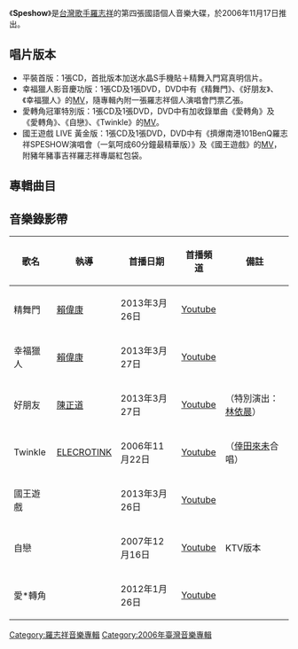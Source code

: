 {{Multiple issues|
{{Notability Unreferenced|time=2020-10-22T22:12:48+00:00}}
{{Unreferenced|time=2020-10-22T22:12:48+00:00}}
}}
{{Album infobox | 
|  Name        = Speshow
|  Type        = [[專輯|專輯]]
|  Artist      = [[羅志祥|羅志祥]]
|  Cover       = 
|  Background  = 
|  Released    = 2006年11月17日<br />2006年12月8日（幸福獵人影音慶功版 CD+DVD）<br />2007年1月12日（愛轉角冠軍特別版 CD+DVD）<br />2007年2月16日（國王遊戲 LIVE 黃金版 CD+DVD）
|  Recorded    = 
|  Genre       = [[國語流行音樂|國語流行音樂]]
|  Length      = 
|  Label       = [[愛貝克思_(台灣)|愛貝克思]]
|  Number      =
|  Producer    = 見[[#曲目|曲目列表]]
|  Reviews     = 
|  Last album  = [[催眠Show|催眠Show]]<br />(2005年)
|  This album  = '''Speshow'''<br />(2006年)
|  Next album  = [[Best_Show|Best Show]]<br />(2007年)
}}

《'''Speshow'''》是[[台灣|台灣]][[歌手|歌手]][[羅志祥|羅志祥]]的第四張國語個人音樂大碟，於2006年11月17日推出。

== 唱片版本 ==
*平裝首版：1張CD，首批版本加送水晶S手機貼＋精舞入門寫真明信片。
*幸福獵人影音慶功版：1張CD及1張DVD，DVD中有《精舞門》、《好朋友》、《幸福獵人》的[[MV|MV]]，隨專輯內附一張羅志祥個人演唱會門票乙張。
*愛轉角冠軍特別版：1張CD及1張DVD，DVD中有加收錄單曲《愛轉角》及《愛轉角》、《自戀》、《Twinkle》的[[MV|MV]]。
*國王遊戲 LIVE 黃金版：1張CD及1張DVD，DVD中有《擠爆南港101BenQ羅志祥SPESHOW演唱會（一氣呵成60分鐘最精華版）》及《國王遊戲》的[[MV|MV]]，附豬年豬事吉祥羅志祥專屬紅包袋。

== 專輯曲目 ==
{{Tracklist
| collapsed = 
| headline = CD
| font_size = 
| total_length = 47:11

| extra_column =

| title1 = 精舞門
| note1 = 
| music1 = {{link-en|Daniel Bedingfield}}
| lyrics1 = [[陳鎮川|陳鎮川]]
| arranger1 = 呂紹淳
| producer1 = 畢國勇
| longnote1 = 第一主打歌<br>改編自Daniel Bedingfield的《{{link-en|James Dean (I Wanna Know)}}》
| length1 = 3:43

| title2 = 幸福獵人
| note2 = 
| music2 = [[曹格|曹格]]
| lyrics2 = 陳天佑
| arranger2 = [[小安|小安]]
| producer2 = [[阿弟仔|阿弟仔]]
| longnote2 = 第三主打歌
| length2 = 3:36

| title3 = 完美型男
| music3 = [[林邁可|林邁可]] 
| lyrics3 = [[嚴云農|嚴云農]]
| arranger3 = 林邁可 
| producer3 = 林邁可
| longnote3 = 
| length3 = 4:22

| title4 = 好朋友
| music4 = {{link-ko|康炫民|강현민}}（{{lang|ko|강현민}}）
| lyrics4 = 嚴云農
| arranger4 = [[洪敬堯|洪敬堯]]
| producer4 = 馬毓芬
| longnote4 = 第二主打歌<br>改編自{{link-ko|Weather Forecast|일기예보 (음악 그룹)}}的《[[只要有你_(華原朋美歌曲)|그대만 있다면]]》
| length4 = 4:01

| title5 = 幾分 
| note5 = 
| music5 = 小安
| lyrics5 = 小安
| arranger5 = 小安<br>林於賢
| producer5 = 阿弟仔
| longnote5 = 
| length5 = 4:06

| title6 = Twinkle
| note6 = 英語）（[[倖田來未|倖田來未]]合唱
| music6 = {{link-en|H-Wonder}}
| lyrics6 = 倖田來未<br>Sachi Bennett
| arranger6 = H-Wonder
| producer6 = H-Wonder
| longnote6 = 
| length6 = 3:51

| title7 = 碎碎念
| music7 =  [[菊池一仁|菊池一仁]]
| lyrics7 = [[李宗恩_(消歧义)|李宗恩]]
| arranger7 = {{link-ja|原田憲}}
| producer7 = 菊池一仁
| longnote7 = 
| length7 = 4:24

| title8 = 透視
| music8 = 林邁可
| lyrics8 = 嚴云農
| arranger8 = 林邁可
| producer8 = 林邁可
| longnote8 = 
| length8 = 2:55 

| title9 = 國王遊戲
| note9 = [[Blue|Simon Webbe]]合唱
| music9 = Graham<br>Taylor<br>Douglas<br>Mchenzie<br>Klein Daniel<br>Joergensen Johannes<br>Lars Halvor
| lyrics9 = 嚴云農
| arranger9 = 呂紹淳 
| producer9 = 畢國勇
| longnote9 = 
| length9 = 3:07

| title10 = 自戀
| note10 = 
| music10 = [[羅志祥|羅志祥]]
| lyrics10 = 李宗恩<br>[[蔣篤全|蔣篤全]]
| arranger10 = 林於賢
| producer10 = 畢國勇
| longnote10 = 電影《[[盛夏光年|盛夏光年]]》DVD預告主題曲
| length10 = 4:06

| title11 = 垃圾桶
| note11 = 
| music11 = 饒善強
| lyrics11 = 小依
| arranger11 = 林於賢
| producer11 = 馬毓芬
| longnote11 = 
| length11 = 4:23

| title12 = 愛*轉角 
| note12 = 
| music12 = 菊池一仁 
| lyrics12 = 陳天佑
| arranger12 = [[吳慶隆|吳慶隆]]
| producer12 = [[陳子鴻|陳子鴻]]
| longnote12 = 偶像劇《[[轉角＊遇到愛|轉角＊遇到愛]]》片尾曲
| length12 = 4:53
}}

==音樂錄影帶==
{| class="wikitable"
! 歌名 !! 執導 !! 首播日期 !! 首播頻道 !! 備註
|-
|精舞門||[[賴偉康|賴偉康]]||2013年3月26日||[[Youtube|Youtube]]||
|-
|幸福獵人||[[賴偉康|賴偉康]]||2013年3月27日||[[Youtube|Youtube]]||
|-
|好朋友||[[陳正道|陳正道]]||2013年3月27日||[[Youtube|Youtube]]||（特別演出：[[林依晨|林依晨]]）
|-
|Twinkle||[[ELECROTINK|ELECROTINK]]||2006年11月22日||[[Youtube|Youtube]]||（[[倖田來未|倖田來未]]合唱）
|-
|國王遊戲||||2013年3月26日||[[Youtube|Youtube]]||
|-
|自戀||||2007年12月16日||[[Youtube|Youtube]]||KTV版本
|-
|愛*轉角||||2012年1月26日||[[Youtube|Youtube]]||
|}

{{羅志祥}}

[[Category:羅志祥音樂專輯|Category:羅志祥音樂專輯]]
[[Category:2006年臺灣音樂專輯|Category:2006年臺灣音樂專輯]]